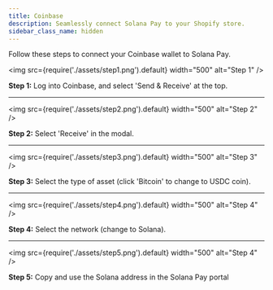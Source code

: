 ```yaml
---
title: Coinbase
description: Seamlessly connect Solana Pay to your Shopify store.
sidebar_class_name: hidden
---
```


Follow these steps to connect your Coinbase wallet to Solana Pay.

<div style={{ display: "flex", flexDirection: "row", alignItems: "flex-start", gap: "20px" }}>

<img src={require('./assets/step1.png').default} width="500" alt="Step 1" />

<div>

**Step 1:**
Log into Coinbase, and select 'Send & Receive' at the top.

</div>

</div>

---

<div style={{ display: "flex", flexDirection: "row", alignItems: "flex-start", gap: "20px" }}>

<img src={require('./assets/step2.png').default} width="500" alt="Step 2" />

<div>

**Step 2:**
Select 'Receive' in the modal.

</div>

</div>

---

<div style={{ display: "flex", flexDirection: "row", alignItems: "flex-start", gap: "20px" }}>

<img src={require('./assets/step3.png').default} width="500" alt="Step 3" />

<div>

**Step 3:**
Select the type of asset (click 'Bitcoin' to change to USDC coin).

</div>

</div>

---

<div style={{ display: "flex", flexDirection: "row", alignItems: "flex-start", gap: "20px" }}>

<img src={require('./assets/step4.png').default} width="500" alt="Step 4" />

<div>

**Step 4:**
Select the network (change to Solana).

</div>

</div>

---

<div style={{ display: "flex", flexDirection: "row", alignItems: "flex-start", gap: "20px" }}>

<img src={require('./assets/step5.png').default} width="500" alt="Step 4" />

<div>

**Step 5:**
Copy and use the Solana address in the Solana Pay portal

</div>

</div>
